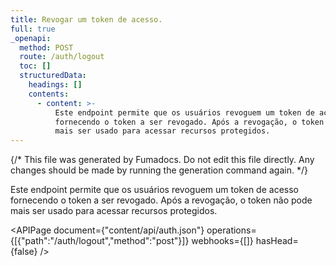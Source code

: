 ```yaml
---
title: Revogar um token de acesso.
full: true
_openapi:
  method: POST
  route: /auth/logout
  toc: []
  structuredData:
    headings: []
    contents:
      - content: >-
          Este endpoint permite que os usuários revoguem um token de acesso
          fornecendo o token a ser revogado. Após a revogação, o token não pode
          mais ser usado para acessar recursos protegidos.
---
```


{/* This file was generated by Fumadocs. Do not edit this file directly. Any changes should be made by running the generation command again. */}

Este endpoint permite que os usuários revoguem um token de acesso fornecendo o token a ser revogado. Após a revogação, o token não pode mais ser usado para acessar recursos protegidos.

<APIPage document={"content/api/auth.json"} operations={[{"path":"/auth/logout","method":"post"}]} webhooks={[]} hasHead={false} />